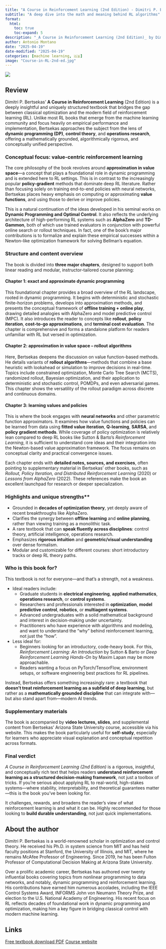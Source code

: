 ```yaml
---
title: "A Course in Reinforcement Learning (2nd Edition) - Dimitri P. Bertsekas"
subtitle: "A deep dive into the math and meaning behind RL algorithms"
format:
  html:
    toc: true
    toc-expand: 5
description: "_A Course in Reinforcement Learning (2nd Edition)_ by Dimitri P. Bertsekas presents a mathematically grounded yet accessible framework for understanding and applying reinforcement learning (RL) to sequential decision-making problems. Centered on the duality between off-line training and on-line play, and inspired by systems like AlphaZero and TD-Gammon, the book explores a unified methodology grounded in approximate dynamic programming. With emphasis on approximation in value space, the text bridges concepts from control theory, operations research, and artificial intelligence. Suitable for graduate-level courses or self-study, it offers a modular structure, visual intuitions, and real-world insight into key methods such as rollout algorithms, policy iteration, and deep learning-based value approximation. This edition integrates contemporary advances and expands discussions on topics like multi-agent systems, adaptive control, and model predictive control, while remaining focused on rigorous yet intuitive explanations."
author: Antonio Montano
date: "2025-04-19"
date-modified: "2025-04-19"
categories: [machine learning, 🇬🇧]
image: "Course-in-RL-2nd-ed.jpg"
---
```


::: {.column-margin}
![](Course-in-RL-2nd-ed.jpg)
:::

## Review

Dimitri P. Bertsekas' **A Course in Reinforcement Learning** (2nd Edition) is a deeply insightful and uniquely structured textbook that bridges the gap between classical optimization and the modern field of reinforcement learning (RL). Unlike most RL books that emerge from the machine learning community and focus heavily on empirical performance and implementation, Bertsekas approaches the subject from the lens of **dynamic programming (DP)**, **control theory**, and **operations research**, offering a mathematically grounded, algorithmically rigorous, and conceptually unified perspective.

### Conceptual focus: value-centric reinforcement learning

The core philosophy of the book revolves around **approximation in value space**—a concept that plays a foundational role in dynamic programming and is extended here to RL settings. This is in contrast to the increasingly popular **policy-gradient** methods that dominate deep RL literature. Rather than focusing solely on training end-to-end policies with neural networks, Bertsekas places heavy emphasis on computing or approximating **value functions**, and using those to derive or improve policies.

This is a natural continuation of the ideas developed in his seminal works on **Dynamic Programming and Optimal Control**. It also reflects the underlying architecture of high-performing RL systems such as **AlphaZero** and **TD-Gammon**, both of which use trained evaluators in conjunction with powerful online search or rollout techniques. In fact, one of the book’s major contributions is to formalize and explain these empirical successes within a Newton-like optimization framework for solving Bellman’s equation.

### Structure and content overview

The book is divided into **three major chapters**, designed to support both linear reading and modular, instructor-tailored course planning:

#### **Chapter 1: exact and approximate dynamic programming**
This foundational chapter provides a broad overview of the RL landscape, rooted in dynamic programming. It begins with deterministic and stochastic finite-horizon problems, develops into approximation methods, and presents the conceptual framework of **offline training + online play**, drawing detailed analogies with AlphaZero and model predictive control (MPC). It also introduces the reader to concepts like **rollout**, **policy iteration**, **cost-to-go approximations**, and **terminal cost evaluation**. The chapter is comprehensive and forms a standalone platform for readers unfamiliar with RL but versed in optimization.

#### **Chapter 2: approximation in value space – rollout algorithms**
Here, Bertsekas deepens the discussion on value function-based methods. He details variants of **rollout algorithms**—methods that combine a base heuristic with lookahead or simulation to improve decisions in real-time. Topics include constrained optimization, Monte Carlo Tree Search (MCTS), randomized rollout, Bayesian optimization, and their application to deterministic and stochastic control, POMDPs, and even adversarial games. This chapter shows the versatility of the rollout paradigm across discrete and continuous domains.

#### **Chapter 3: learning values and policies**
This is where the book engages with **neural networks** and other parametric function approximators. It examines how value functions and policies can be learned from data using **fitted value iteration**, **Q-learning**, **SARSA**, and **policy gradient methods**. While coverage of policy optimization is relatively lean compared to deep RL books like Sutton & Barto’s *Reinforcement Learning*, it is sufficient to understand core ideas and their integration into the Newton-based value approximation framework. The focus remains on conceptual clarity and practical convergence issues.

Each chapter ends with **detailed notes, sources, and exercises**, often pointing to supplementary material in Bertsekas’ other books, such as *Rollout, Policy Iteration, and Distributed Reinforcement Learning* (2020) or *Lessons from AlphaZero* (2022). These references make the book an excellent launchpad for research or deeper specialization.

### Highlights and unique strengths**

- Grounded in **decades of optimization theory**, yet deeply aware of recent breakthroughs like AlphaZero.
- Clarifies the synergy between **offline learning** and **online planning**, rather than viewing training as a monolithic task.
- A rare textbook that can **speak fluently across disciplines**: control theory, artificial intelligence, operations research.
- Emphasizes **rigorous intuition** and **geometric/visual understanding** over dense formalism.
- Modular and customizable for different courses: short introductory tracks or deep RL theory paths.

### Who is this book for?

This textbook is not for everyone—and that’s a strength, not a weakness.

- Ideal readers include:
  - Graduate students in **electrical engineering**, **applied mathematics**, **operations research**, or **control systems**.
  - Researchers and professionals interested in **optimization**, **model predictive control**, **robotics**, or **multiagent systems**.
  - Advanced undergraduates with a solid mathematical background and interest in decision-making under uncertainty.
  - Practitioners who have experience with algorithms and modeling, and want to understand the “why” behind reinforcement learning, not just the “how”.

- Less ideal for:
  - Beginners looking for an introductory, code-heavy book. For this, *Reinforcement Learning: An Introduction* by Sutton & Barto or *Deep Reinforcement Learning Hands-On* by Maxim Lapan may be more approachable.
  - Readers wanting a focus on PyTorch/TensorFlow, environment setups, or software engineering best practices for RL pipelines.

Instead, Bertsekas offers something increasingly rare: a textbook that **doesn’t treat reinforcement learning as a subfield of deep learning**, but rather as a **mathematically grounded discipline** that can integrate with—but also stand apart from—modern AI trends.

### Supplementary materials

The book is accompanied by **video lectures, slides**, and supplemental content from Bertsekas' Arizona State University course, accessible via his website. This makes the book particularly useful for **self-study**, especially for learners who appreciate visual explanation and conceptual repetition across formats.

### Final verdict

*A Course in Reinforcement Learning (2nd Edition)* is a rigorous, insightful, and conceptually rich text that helps readers **understand reinforcement learning as a structured decision-making framework**, not just a toolbox of tricks. If you’re serious about applying RL to real-world, high-stakes systems—where stability, interpretability, and theoretical guarantees matter—this is the book you’ve been looking for.

It challenges, rewards, and broadens the reader’s view of what reinforcement learning is and what it can be. Highly recommended for those looking to **build durable understanding**, not just quick implementations.

## About the author

Dimitri P. Bertsekas is a world-renowned scholar in optimization and control theory. He received his Ph.D. in system science from MIT and has held faculty positions at Stanford, the University of Illinois, and MIT, where he remains McAfee Professor of Engineering. Since 2019, he has been Fulton Professor of Computational Decision Making at Arizona State University.

Over a prolific academic career, Bertsekas has authored over twenty influential books covering topics from nonlinear programming to data networks, and notably, dynamic programming and reinforcement learning. His contributions have earned him numerous accolades, including the IEEE Control Systems Award, INFORMS John von Neumann Theory Prize, and election to the U.S. National Academy of Engineering. His recent focus on RL reflects decades of foundational work in dynamic programming and optimization, making him a key figure in bridging classical control with modern machine learning.

## Links

[Free textbook download PDF](https://web.mit.edu/dimitrib/www/RLCOURSECOMPLETE%202ndEDITION.pdf)
[Course website](https://web.mit.edu/dimitrib/www/RLbook.html)

